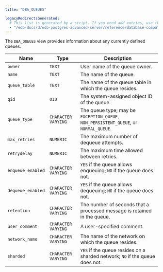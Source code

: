 ```yaml
---
title: "DBA_QUEUES"

legacyRedirectsGenerated:
  # This list is generated by a script. If you need add entries, use the `legacyRedirects` key.
  - "/edb-docs/d/edb-postgres-advanced-server/reference/database-compatibility-for-oracle-developers-reference-guide/10/Database_Compatibility_for_Oracle_Developers_Reference_Guide.1.147.html"
---
```


<div id="dba_queues" class="registered_link"></div>

The `DBA_QUEUES` view provides information about any currently defined queues.

| Name              | Type                | Description                                                                          |
| ----------------- | ------------------- | ------------------------------------------------------------------------------------ |
| `owner`           | `TEXT`              | User name of the queue owner.                                                        |
| `name`            | `TEXT`              | The name of the queue.                                                               |
| `queue_table`     | `TEXT`              | The name of the queue table in which the queue resides.                              |
| `qid`             | `OID`               | The system-assigned object ID of the queue.                                          |
| `queue_type`      | `CHARACTER VARYING` | The queue type; may be `EXCEPTION_QUEUE`, `NON_PERSISTENT_QUEUE`, or `NORMAL_QUEUE`. |
| `max_retries`     | `NUMERIC`           | The maximum number of dequeue attempts.                                              |
| `retrydelay`      | `NUMERIC`           | The maximum time allowed between retries.                                            |
| `enqueue_enabled` | `CHARACTER VARYING` | `YES` if the queue allows enqueuing; `NO` if the queue does not.                     |
| `dequeue_enabled` | `CHARACTER VARYING` | `YES` if the queue allows dequeuing; `NO` if the queue does not.                     |
| `retention`       | `CHARACTER VARYING` | The number of seconds that a processed message is retained in the queue.             |
| `user_comment`    | `CHARACTER VARYING` | A user-specified comment.                                                            |
| `network_name`    | `CHARACTER VARYING` | The name of the network on which the queue resides.                                  |
| `sharded`         | `CHARACTER VARYING` | `YES` if the queue resides on a sharded network; `NO` if the queue does not.         |
